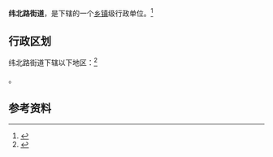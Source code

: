 {{中国乡级行政区|37/01/05/012/000}}

'''纬北路街道'''，是{{PRC admin/fullname|37/01/05/012/000|3}}下辖的一个[[乡镇|乡镇]]级行政单位。<ref>{{PRC admin/ref sgc|{{PRC admin/parent|37/01/05/012/000}}}}</ref>

== 行政区划 ==

纬北路街道下辖以下地区：<ref>{{PRC admin/ref sgc|37/01/05/012/000}}</ref>

{{PRC admin/children|37/01/05/012/000}}。

== 参考资料 ==

{{reflist}}

{{行政区划小作品}}
{{PRC admin/navcat|37/01/05/012/000}}